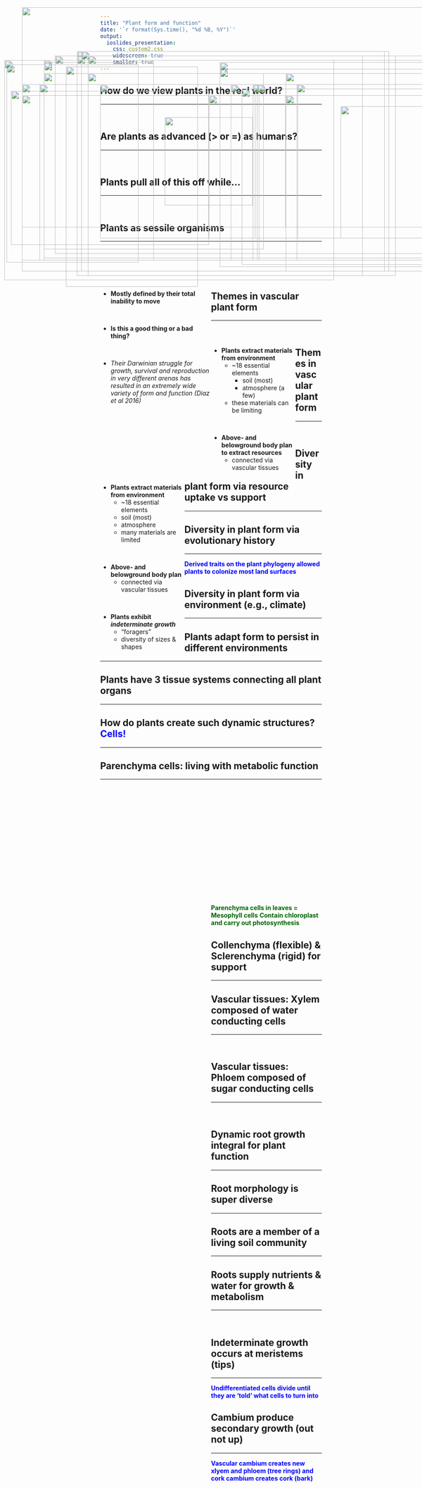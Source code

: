 ```yaml
---
title: "Plant form and function"
date: '`r format(Sys.time(), "%d %B, %Y")`'
output: 
  ioslides_presentation:
    css: custom2.css
    widescreen: true
    smaller: true
---
```


## How do we view plants in the real world?
<hr>
<br/>

<IMG STYLE="position:absolute; TOP:200px; LEFT:100px; WIDTH:500px; HEIGHT:400px" SRC="images/acacia.jpg">

<IMG STYLE="position:absolute; TOP:250px; LEFT:650px; WIDTH:400px; HEIGHT:300px" SRC="images/urban.png">

## Are plants as advanced (> or =) as humans?
<hr>
<br/>

<IMG STYLE="position:absolute; TOP:200px; LEFT:200px; WIDTH:700px; HEIGHT:450px" SRC="images/whatplantsdo.jpg">

## Plants pull all of this off while...
<hr>
<br/>

<IMG STYLE="position:absolute; TOP:225px; LEFT:140x; WIDTH:450px; HEIGHT:350px" SRC="images/baby-groot.jpeg">

<IMG STYLE="position:absolute; TOP:225px; LEFT:580px; WIDTH:450px; HEIGHT:350px" SRC="images/ent_lor.jpg">

## Plants as sessile organisms
<hr>
<br/>
<br/>
<br/>
<br/>

<div style="float: left; width: 50%;">

* **Mostly defined by their total inability to move**

<br/>

* **Is this a good thing or a bad thing?**

<br/>

* *Their Darwinian struggle for growth, survival and reproduction in very different arenas has resulted in an extremely wide variety of form and function (Diaz et al 2016)*

</div>

<IMG STYLE="position:absolute; TOP:225px; LEFT:575px; WIDTH:400px; HEIGHT:400px" SRC="images/plantscool.png">

##

<IMG STYLE="position:absolute; TOP:50px; LEFT:50px; WIDTH:1000px; HEIGHT:600px" SRC="images/biomass2.jpg">

## Themes in vascular plant form
<hr>
<br/>

<div style="float: left; width: 38%;">

* **Plants extract materials from environment**
    * ~18 essential elements
      * soil (most)
      * atmosphere (a few)
    * these materials can be limiting

<br/> 

* **Above- and belowground body plan to extract resources**
    * connected via vascular tissues

</div>

<IMG STYLE="position:absolute; TOP:190px; LEFT:500px; WIDTH:500px; HEIGHT:450px" SRC="images/plantbody.jpg">

## Themes in vascular plant form
<hr>
<br/>

<div style="float: left; width: 38%;">

* **Plants extract materials from environment**
    * ~18 essential elements
    * soil (most)
    * atmosphere
    * many materials are limited

<br/> 

* **Above- and belowground body plan**
    * connected via vascular tissues
  
<br/> 

* **Plants exhibit _indeterminate growth_**
    * "foragers"
    * diversity of sizes & shapes
  
</div>

<IMG STYLE="position:absolute; TOP:250px; LEFT:475px; WIDTH:600px; HEIGHT:325px" SRC="images/raunkiaer.jpg">

## Diversity in plant form via resource uptake vs support
<hr>

<IMG STYLE="position:absolute; TOP:225px; LEFT:50px; WIDTH:1000px; HEIGHT:400px" SRC="images/areavolume.png">

## Diversity in plant form via evolutionary history
<hr>
<span style="color:blue">**Derived traits on the plant phylogeny allowed plants to colonize most land surfaces**</span>
<IMG STYLE="position:absolute; TOP:225px; LEFT:50px; WIDTH:950px; HEIGHT:400px" SRC="images/angioradiation.png">

## Diversity in plant form via environment (e.g., climate)
<hr>

<IMG STYLE="position:absolute; TOP:170px; LEFT:100px; WIDTH:900px; HEIGHT:450px" SRC="images/leafsize.jpg">

## Plants adapt form to persist in different environments
<hr>

<IMG STYLE="position:absolute; TOP:240px; LEFT:25px; WIDTH:450px; HEIGHT:350px" SRC="images/forest.jpg">

<IMG STYLE="position:absolute; TOP:225px; LEFT:525px; WIDTH:550px; HEIGHT:400px" SRC="images/spectrum_plantform.jpg">

## Plants have 3 tissue systems connecting all plant organs
<hr>

<IMG STYLE="position:absolute; TOP:180px; LEFT:15px; WIDTH:300px; HEIGHT:450px" SRC="images/tissues.jpg">

<IMG STYLE="position:absolute; TOP:300px; LEFT:375px; WIDTH:200px; HEIGHT:200px" SRC="images/tissue_structure.jpg">

<IMG STYLE="position:absolute; TOP:200px; LEFT:650px; WIDTH:400px; HEIGHT:450px" SRC="images/organ.jpg">

## How do plants create such dynamic structures? <span style="color:blue">**Cells!**</span>
<hr>

<IMG STYLE="position:absolute; TOP:150px; LEFT:175px; WIDTH:700px; HEIGHT:500px" SRC="images/cell_types.png">

## Parenchyma cells: living with metabolic function
<hr>
<br/>
<br/>
<br/>
<br/>
<br/>
<br/>
<br/>
<br/>
<br/>
<br/>
<br/>
<br/>
<br/>
<br/>
<br/>
<div style="float: right; width: 50%;">

<span style="color:darkgreen">**Parenchyma cells in leaves = Mesophyll cells**</span>
<span style="color:darkgreen">**Contain chloroplast and carry out photosynthesis**</span>

<IMG STYLE="position:absolute; TOP:160px; LEFT:125px; WIDTH:850px; HEIGHT:450px" SRC="images/parenchyma.jpg">

## Collenchyma (flexible) & Sclerenchyma (rigid) for support
<hr>

<IMG STYLE="position:absolute; TOP:160px; LEFT:200px; WIDTH:700px; HEIGHT:500px" SRC="images/celery.png">

## Vascular tissues: Xylem composed of water conducting cells
<hr>
<br/>

<IMG STYLE="position:absolute; TOP:160px; LEFT:175px; WIDTH:650px; HEIGHT:500px" SRC="images/xylem2.jpg">

## Vascular tissues: Phloem composed of sugar conducting cells
<hr>
<br/>

<IMG STYLE="position:absolute; TOP:160px; LEFT:175px; WIDTH:650px; HEIGHT:500px" SRC="images/phloem2.jpg">

## Dynamic root growth integral for plant function
<hr>

<IMG STYLE="position:absolute; TOP:150px; LEFT:185px; WIDTH:700px; HEIGHT:500px" SRC="images/root_roles.jpg">

## Root morphology is super diverse
<hr>

<IMG STYLE="position:absolute; TOP:170px; LEFT:10px; WIDTH:750px; HEIGHT:500px" SRC="images/rootsystems1.jpg">

<IMG STYLE="position:absolute; TOP:275px; LEFT:775px; WIDTH:300px; HEIGHT:300px" SRC="images/roots.jpg">

## Roots are a member of a living soil community
<hr>

<IMG STYLE="position:absolute; TOP:175px; LEFT:100px; WIDTH:250px; HEIGHT:450px" SRC="images/rootsfungi.jpg">

<IMG STYLE="position:absolute; TOP:175px; LEFT:500px; WIDTH:500px; HEIGHT:450px" SRC="images/plants-fungi3.jpg">

<!-- ## Root exudation: Who's in charge? -->
<!-- <hr> -->

<!-- <IMG STYLE="position:absolute; TOP:225px; LEFT:25px; WIDTH:450px; HEIGHT:400px" SRC="images/exudates.jpg"> -->

<!-- <IMG STYLE="position:absolute; TOP:225px; LEFT:525px; WIDTH:550px; HEIGHT:400px" SRC="images/mycorr.jpg"> -->

## Roots supply nutrients & water for growth & metabolism
<hr>
<br/>

<IMG STYLE="position:absolute; TOP:250px; LEFT:50px; WIDTH:600px; HEIGHT:300px" SRC="images/rootuptake.jpg">

<IMG STYLE="position:absolute; TOP:225px; LEFT:675px; WIDTH:400px; HEIGHT:400px" SRC="images/roottip.png">

## Indeterminate growth occurs at meristems (tips)
<hr>
<span style="color:blue">**Undifferentiated cells divide until they are 'told' what cells to turn into**</span>

<IMG STYLE="position:absolute; TOP:185px; LEFT:150px; WIDTH:300px; HEIGHT:500px" SRC="images/root_growth.jpg">

<IMG STYLE="position:absolute; TOP:235px; LEFT:550px; WIDTH:500px; HEIGHT:400px" SRC="images/meristem.jpg">

## Cambium produce secondary growth (out not up)
<hr>
<span style="color:blue">**Vascular cambium creates new xlyem and phloem (tree rings) and cork cambium creates cork (bark)**</span>
<br/>

<IMG STYLE="position:absolute; TOP:225px; LEFT:90px; WIDTH:500px; HEIGHT:400px" SRC="images/vascular_cambium.jpg">

<IMG STYLE="position:absolute; TOP:225px; LEFT:585px; WIDTH:400px; HEIGHT:400px" SRC="images/woodgrowth.jpg">

<!-- ## Annual growth rings -->
<!-- <hr> -->
<!-- <br/> -->
<!-- <br/> -->
<!-- <br/> -->
<!-- <br/> -->

<!-- <IMG STYLE="position:absolute; TOP:200px; LEFT:75px; WIDTH:450px; HEIGHT:450px" SRC="images/growthrings.png"> -->

<!-- <div style="float: right; width: 50%;"> -->

<!-- * **Plants record what happens on the planet** -->

<!-- <br/> -->

<!-- * **Complete cycle of seasons** -->
<!--     * record atmospheric conditions -->

<!-- <br/> -->

<!-- * **Agreement on solar storms on a global scale!** -->
<!--     * Wang et al. 2017. Nature Communications -->

<!--  </div>  -->

<!-- ## Plant form: building the perfect plant... -->
<!-- <hr> -->

<!-- <IMG STYLE="position:absolute; TOP:175px; LEFT:100px; WIDTH:900px; HEIGHT:500px" SRC="images/perfect_plant.png"> -->
 

